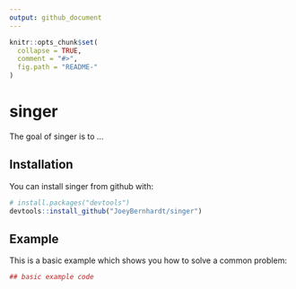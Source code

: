 ```yaml
---
output: github_document
---
```


<!-- README.md is generated from README.Rmd. Please edit that file -->

```r
knitr::opts_chunk$set(
  collapse = TRUE,
  comment = "#>",
  fig.path = "README-"
)
```

# singer

The goal of singer is to ...

## Installation

You can install singer from github with:

```r
# install.packages("devtools")
devtools::install_github("JoeyBernhardt/singer")
```

## Example

This is a basic example which shows you how to solve a common problem:

```r
## basic example code
```
